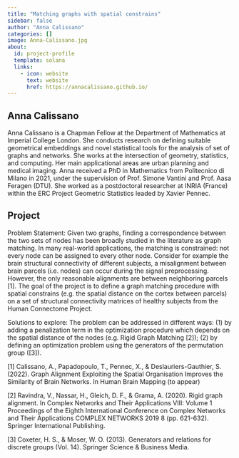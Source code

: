 ```yaml
---
title: "Matching graphs with spatial constrains"
sidebar: false
author: "Anna Calissano"
categories: []
image: Anna-Calissano.jpg
about:
  id: project-profile
  template: solana
  links:
    - icon: website
      text: website
      href: https://annacalissano.github.io/
---
```

## Anna Calissano
Anna Calissano is a Chapman Fellow at the Department of Mathematics at Imperial College London. She conducts research on defining suitable geometrical embeddings and novel statistical tools for the analysis of set of graphs and networks. She works at the intersection of geometry, statistics, and computing. Her main applicational areas are urban planning and medical imaging. Anna received a PhD in Mathematics from Politecnico di Milano in 2021, under the supervision of Prof. Simone Vantini and Prof. Aasa Feragen (DTU). She worked as a postdoctoral researcher at INRIA (France) within the ERC Project Geometric Statistics leaded by Xavier Pennec.



## Project
Problem Statement:
Given two graphs, finding a correspondence between the two sets of nodes has been broadly studied in the literature as graph matching. In many real-world applications, the matching is constrained: not every node can be assigned to every other node. Consider for example the brain structural connectivity of different subjects, a misalignment between brain parcels (i.e. nodes) can occur during the signal preprocessing. However, the only reasonable alignments are between neighboring parcels [1]. The goal of the project is to define a graph matching procedure with spatial constrains (e.g. the spatial distance on the cortex between parcels) on a set of structural connectivity matrices of healthy subjects from the Human Connectome Project.

Solutions to explore:
The problem can be addressed in different ways: (1) by adding a penalization term in the optimization procedure which depends on the spatial distance of the nodes (e.g. Rigid Graph Matching [2]); (2) by defining an optimization problem using the generators of the permutation group ([3]).

[1] Calissano, A., Papadopoulo, T., Pennec, X., & Deslauriers-Gauthier, S. (2022). Graph Alignment Exploiting the Spatial Organisation Improves the Similarity of Brain Networks. In Human Brain Mapping (to appear)

[2] Ravindra, V., Nassar, H., Gleich, D. F., & Grama, A. (2020). Rigid graph alignment. In Complex Networks and Their Applications VIII: Volume 1 Proceedings of the Eighth International Conference on Complex Networks and Their Applications COMPLEX NETWORKS 2019 8 (pp. 621-632). Springer International Publishing.

[3] Coxeter, H. S., & Moser, W. O. (2013). Generators and relations for discrete groups (Vol. 14). Springer Science & Business Media.
